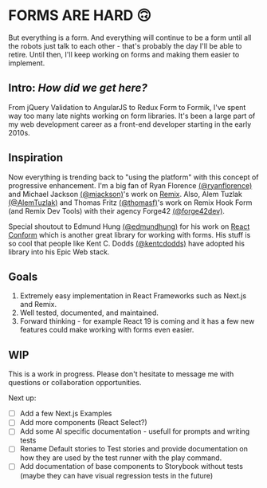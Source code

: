 # FORMS ARE HARD 🙃
But everything is a form. And everything will continue to be a form until all the robots just talk to each other - that's probably the day I'll be able to retire. Until then, I'll keep working on forms and making them easier to implement.

## Intro: *How did we get here?*

From jQuery Validation to AngularJS to Redux Form to Formik, I've spent way too many late nights working on form libraries. It's been a large part of my web development career as a front-end developer starting in the early 2010s. 


## Inspiration

Now everything is trending back to "using the platform" with this concept of progressive enhancement. I'm a big fan of Ryan Florence [(@ryanflorence)](https://x.com/ryanflorence) and Michael Jackson [(@mjackson)](https://x.com/mjackson)'s work on [Remix](https://x.com/remix_run). Also, Alem Tuzlak [(@AlemTuzlak)](https://x.com/AlemTuzlak) and Thomas Fritz [(@thomasf)](https://x.com/thomasf)'s work on Remix Hook Form (and Remix Dev Tools) with their agency Forge42 [(@forge42dev)](https://x.com/forge42dev).

Special shoutout to Edmund Hung [(@edmundhung)](https://x.com/edmundhung) for his work on [React Conform](https://x.com/react_conform) which is another great library for working with forms. His stuff is so cool that people like Kent C. Dodds [(@kentcdodds)](https://x.com/kentcdodds) have adopted his library into his Epic Web stack.


## Goals

1. Extremely easy implementation in React Frameworks such as Next.js and Remix.
2. Well tested, documented, and maintained.
3. Forward thinking - for example React 19 is coming and it has a few new features could make working with forms even easier.

## WIP

This is a work in progress. Please don't hesitate to message me with questions or collaboration opportunities.

Next up:

- [ ] Add a few Next.js Examples
- [ ] Add more components (React Select?)
- [ ] Add some AI specific documentation - usefull for prompts and writing tests
- [ ] Rename Default stories to Test stories and provide documentation on how they are used by the test runner with the play command.
- [ ] Add documentation of base components to Storybook without tests (maybe they can have visual regression tests in the future)
